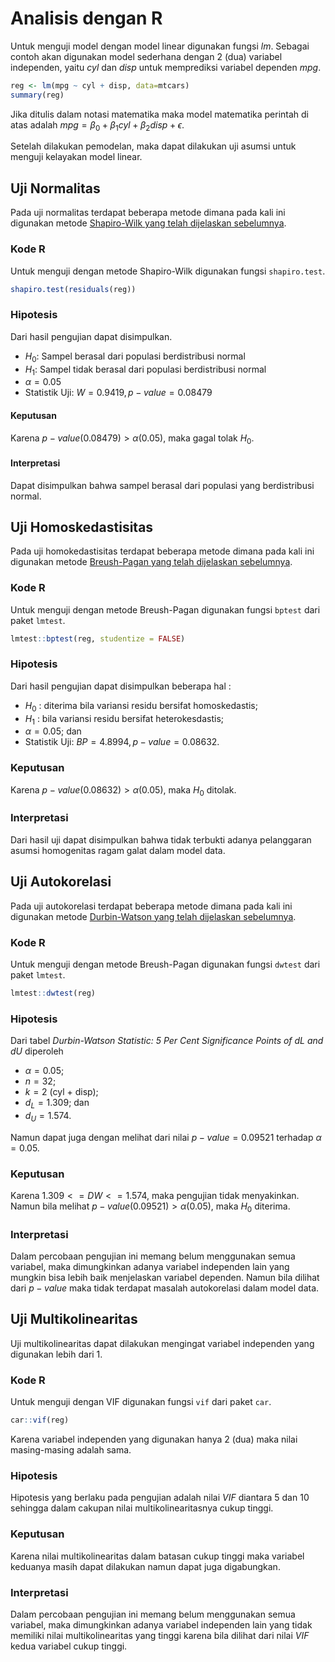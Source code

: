 # Analisis dengan R

Untuk menguji model dengan model linear digunakan fungsi _lm_. Sebagai contoh akan digunakan model sederhana dengan 2 (dua) variabel independen, yaitu _cyl_ dan _disp_ untuk memprediksi variabel dependen _mpg_.

```r
reg <- lm(mpg ~ cyl + disp, data=mtcars)
summary(reg)
```

Jika ditulis dalam notasi matematika maka model matematika perintah di atas adalah $mpg = \beta_0 + \beta_1 cyl + \beta_2 disp + \epsilon$.

Setelah dilakukan pemodelan, maka dapat dilakukan uji asumsi untuk menguji kelayakan model linear.

## Uji Normalitas

Pada uji normalitas terdapat beberapa metode dimana pada kali ini digunakan metode [Shapiro-Wilk yang telah dijelaskan sebelumnya](#ShapiroWilk).

### Kode R

Untuk menguji dengan metode Shapiro-Wilk digunakan fungsi `shapiro.test`.

```r
shapiro.test(residuals(reg))
```

### Hipotesis

Dari hasil pengujian dapat disimpulkan.

- $H_0$: Sampel berasal dari populasi berdistribusi normal
- $H_1$: Sampel tidak berasal dari populasi berdistribusi normal
- $\alpha = 0.05$
- Statistik Uji: $W = 0.9419, p-value = 0.08479$

#### Keputusan

Karena $p-value (0.08479) > \alpha (0.05)$, maka gagal tolak $H_0$.

#### Interpretasi

Dapat disimpulkan bahwa sampel berasal dari populasi yang berdistribusi normal.

## Uji Homoskedastisitas

Pada uji homokedastisitas terdapat beberapa metode dimana pada kali ini digunakan metode [Breush-Pagan yang telah dijelaskan sebelumnya](#BreushPagan).

### Kode R

Untuk menguji dengan metode Breush-Pagan digunakan fungsi `bptest` dari paket `lmtest`.

```r
lmtest::bptest(reg, studentize = FALSE)
```

### Hipotesis

Dari hasil pengujian dapat disimpulkan beberapa hal :

- $H_0$ : diterima bila variansi residu bersifat homoskedastis;
- $H_1$ : bila variansi residu bersifat heterokesdastis;
- $\alpha = 0.05$; dan
- Statistik Uji: $BP = 4.8994, p-value = 0.08632$.

### Keputusan

Karena $p-value (0.08632) > \alpha (0.05)$, maka $H_0$ ditolak.

### Interpretasi

Dari hasil uji dapat disimpulkan bahwa tidak terbukti adanya pelanggaran asumsi homogenitas ragam galat dalam model data.

## Uji Autokorelasi

Pada uji autokorelasi terdapat beberapa metode dimana pada kali ini digunakan metode [Durbin-Watson yang telah dijelaskan sebelumnya](#DurbinWatson).

### Kode R

Untuk menguji dengan metode Breush-Pagan digunakan fungsi `dwtest` dari paket `lmtest`.

```r
lmtest::dwtest(reg)
```

### Hipotesis

Dari tabel _Durbin-Watson Statistic: 5 Per Cent Significance Points of dL and dU_ diperoleh

- $\alpha = 0.05$;
- $n = 32$;
- $k = 2$ (cyl + disp);
- $d_L = 1.309$; dan
- $d_U = 1.574$.

Namun dapat juga dengan melihat dari nilai $p-value = 0.09521$ terhadap $\alpha = 0.05$.

### Keputusan

Karena $1.309 <= DW <= 1.574$, maka pengujian tidak menyakinkan. Namun bila melihat $p-value (0.09521) > \alpha (0.05)$, maka $H_0$ diterima.

### Interpretasi

Dalam percobaan pengujian ini memang belum menggunakan semua variabel, maka dimungkinkan adanya variabel independen lain yang mungkin bisa lebih baik menjelaskan variabel dependen. Namun  bila dilihat dari $p-value$ maka tidak terdapat masalah autokorelasi dalam model data.

## Uji Multikolinearitas

Uji multikolinearitas dapat dilakukan mengingat variabel independen yang digunakan lebih dari 1. 

### Kode R

Untuk menguji dengan VIF digunakan fungsi `vif` dari paket `car`.

```r
car::vif(reg)
```

Karena variabel independen yang digunakan hanya 2 (dua) maka nilai masing-masing adalah sama.

### Hipotesis

Hipotesis yang berlaku pada pengujian adalah nilai $VIF$ diantara 5 dan 10 sehingga dalam cakupan nilai multikolinearitasnya cukup tinggi.

### Keputusan

Karena nilai multikolinearitas dalam batasan cukup tinggi maka variabel keduanya masih dapat dilakukan namun dapat juga digabungkan.

### Interpretasi

Dalam percobaan pengujian ini memang belum menggunakan semua variabel, maka dimungkinkan adanya variabel independen lain yang tidak memiliki nilai multikolinearitas yang tinggi karena bila dilihat dari nilai $VIF$ kedua variabel cukup tinggi.